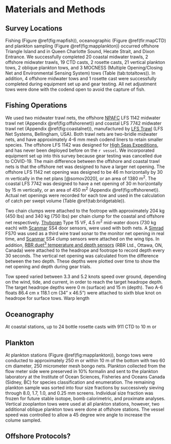 # Materials and Methods

## Survey Locations

Fishing (Figure \@ref(fig:mapfish)), oceanographic (Figure \@ref(fir:mapCTD) and plankton sampling (Figure \@ref(fig:mapplankton)) occurred offshore Triangle Island and in Queen Charlotte Sound, Hecate Strait, and Dixon Entrance. We successfully completed 20 coastal midwater trawls, 2 offshore midwater trawls, 19 CTD casts, 2 rosette casts, 21 vertical plankton tows, 2 oblique plankton tows, and 3 MOCNESS (Multiple Opening/Closing Net and Environmental Sensing System) tows (Table \ref(tab:totaltows)). In addition, 4 offshore midwater tows and 1 rosette cast were successfully completed during equipment set up and gear testing. All net adjustment tows were done with the codend open to avoid the capture of fish.

## Fishing Operations

We used two midwater trawl nets, the offshore [NPAFC](https://npafc.org/) LFS 1142 midwater trawl net (Appendix \@ref(fig:offshorenet)) and coastal LFS 7742 midwater trawl net (Appendix \@ref(fig:coastalnet)), manufactured by [LFS Trawl](https://www.lfsinc.com/commericalfishinggear/trawl.htm) (LFS Net Systems, Bellingham, USA). Both trawl nets are two-bridle midwater nets, and have approximately 4-6 mm mesh codend liners to retain smaller species. The offshore LFS 1142 was designed for [High Seas Expeditions](https://yearofthesalmon.org/high-seas-expeditions/), and has never been deployed before on the `r vessel`. We incorporated equipment set up into this survey because gear testing was cancelled due to COVID-19. The main difference between the offshore and coastal trawl nets is that the offshore net was designed to have a larger net opening. The offshore LFS 1142 net opening was designed to be 46 m horizontally by 30 m vertically in the net plans [@somov2020], or an area of 1380 m^2^. The coastal LFS 7742 was designed to have a net opening of 30 m horizontally by 15 m vertically, or an area of 450 m^2^ (Appendix \@ref(fig:offshorenet)). Actual net openings were recorded for each tow and used in the calculation of catch per swept volume (Table \@ref(tab:bridgetable)). 

Two chain clumps were attached to the footrope with approximately 204 kg (450 lbs) and 340 kg (750 lbs) per chain clump for the coastal and offshore net respectively. [Thyborøn](https://thyboron-trawldoor.dk/) Type 15 VF, 4.5 m^2^ mid-water doors (730 kg each) with [Scanmar](https://www.scanmar.no/) SS4 door sensors, were used with both nets. A [Simrad](https://www.kongsberg.com/maritime/) FS70 was used as a third wire trawl sonar to the monitor net opening in real time, and [Scanmar](https://www.scanmar.no/) SS4 clump sensors were attached on the wing tips. In addition, [RBR duet^3^ temperature and depth sensors](https://rbr-global.com/products/compact-loggers/rbrduet-td) (RBR Ltd., Ottawa, ON, Canada) were attached to the headrope and footrope to record depth every 30 seconds. The vertical net opening was calculated from the difference between the two depth. These depths were plotted over time to show the net opening and depth during gear trials.

Tow speed varied between 3.3 and 5.2 knots speed over ground, depending on the wind, tide, and current, in order to reach the target headrope depth. The target headrope depths were 0 m (surface) and 15 m (depth). Two A-6 floats 86.4 cm x 118.1 cm (34" x 46.5") were attached to sixth blue knot on headrope for surface tows. Warp length


## Oceanography

At coastal stations, up to 24 bottle rosette casts with 911 CTD to 10 m or 


## Plankton

At plankton stations (Figure \@ref(fig:mapplankton)), bongo tows were conducted to approximately 250 m or within 10 m of the bottom with two 60 cm diameter, 250 micrometer mesh bongo nets. Plankton collected from the flow meter side were preserved in 10% formalin and sent to the plankton laboratory at the Institute of Ocean Sciences, Fisheries and Oceans Canada (Sidney, BC) for species classification and enumeration.  The remaining plankton sample was sorted into four size fractions by successively sieving through 8.0, 1.7, 1.0, and 0.25 mm screens. Individual size fraction was frozen for future stable isotope, bomb calorimetric, and proximate analyses. Vertical zooplanton tows were used at all plankton stations, however, two additional oblique plankton tows were done at offshore stations. The vessel speed was controlled to allow a 45 degree wire angle to increase the colume sampled.

## Offshore Protocols?







